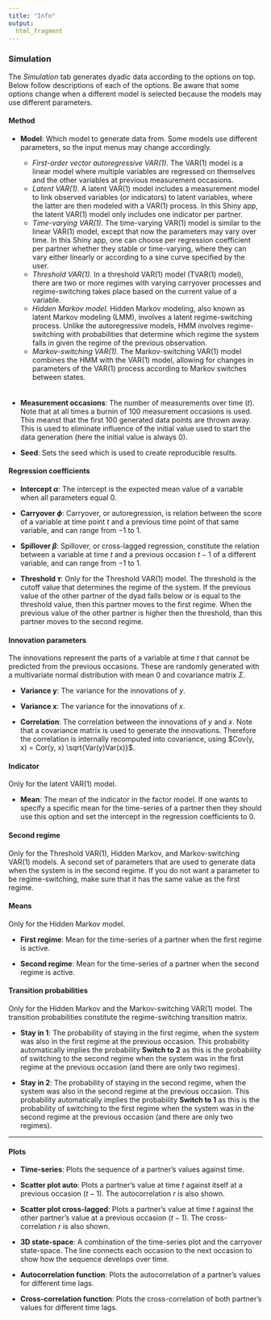 ```yaml
---
title: "Info"
output: 
  html_fragment
---
```


### Simulation
The *Simulation* tab generates dyadic data according to the options on top. Below follow descriptions of each of the options. Be aware that some options change when a different model is selected because the models may use different parameters.

#### Method

* **Model**:
Which model to generate data from. Some models use different parameters, so the input menus may change accordingly.

  - *First-order vector autoregressive VAR(1).* The VAR(1) model is a linear model where multiple variables are regressed on themselves and the other variables at previous measurement occasions.
  - *Latent VAR(1).* A latent VAR(1) model includes a measurement model to link observed variables (or indicators) to latent variables, where the latter are then modeled with a VAR(1) process. In this Shiny app, the latent VAR(1) model only includes one indicator per partner.
  - *Time-varying VAR(1).* The time-varying VAR(1) model is similar to the linear VAR(1) model, except that now the parameters may vary over time. In this Shiny app, one can choose per regression coefficient per partner whether they stable or time-varying, where they can vary either linearly or according to a sine curve specified by the user.
  - *Threshold VAR(1).* In a threshold VAR(1) model (TVAR(1) model), there are two or more regimes with varying carryover processes and regime-switching takes place based on the current value of a variable.
  - *Hidden Markov model.* Hidden Markov modeling, also known as latent Markov modeling (LMM), involves a latent regime-switching process. Unlike the autoregressive models, HMM involves regime-switching with probabilities that determine which regime the system falls in given the regime of the previous observation.
  - *Markov-switching VAR(1).* The Markov-switching VAR(1) model combines the HMM with the VAR(1) model, allowing for changes in parameters of the VAR(1) process according to Markov switches between states. <br>
  ㅤ

* **Measurement occasions**: 
The number of measurements over time ($t$). Note that at all times a burnin of 100 measurement occasions is used. This meanst that the first 100 generated data points are thrown away. This is used to eliminate influence of the initial value used to start the data generation (here the initial value is always $0$). 

* **Seed**:
Sets the seed which is used to create reproducible results.

#### Regression coefficients

* **Intercept $\alpha$**:
The intercept is the expected mean value of a variable when all parameters equal $0$.

* **Carryover $\phi$**:
Carryover, or autoregression, is relation between the score of a variable at time point $t$ and a previous time point of that same variable, and can range from $-1$ to $1$.

* **Spillover $\beta$**:
Spillover, or cross-lagged regression, constitute the relation between a variable at time $t$ and a previous occasion $t-1$ of a different variable, and can range from $-1$ to $1$.

* **Threshold $\tau$**: Only for the Threshold VAR(1) model. The threshold is the cutoff value that determines the regime of the system. If the previous value of the other partner of the dyad falls below or is equal to the threshold value, then this partner moves to the first regime. When the previous value of the other partner is higher then the threshold, than this partner moves to the second regime.

#### Innovation parameters
The innovations represent the parts of a variable at time $t$ that cannot be predicted from the previous occasions. These are randomly generated with a multivariate normal distribution with mean $0$ and covariance matrix $\Sigma$.

* **Variance y**: The variance for the innovations of $y$.

* **Variance x**: The variance for the innovations of $x$.

* **Correlation**: The correlation between the innovations of $y$ and $x$. Note that a covariance matrix is used to generate the innovations. Therefore the correlation is internally recomputed into covariance, using $Cov(y, x) = Cor(y, x) \sqrt{Var(y)Var(x)}$.

#### Indicator
Only for the latent VAR(1) model.

* **Mean**: The mean of the indicator in the factor model. If one wants to specify a specific mean for the time-series of a partner then they should use this option and set the intercept in the regression coefficients to $0$.

#### Second regime
Only for the Threshold VAR(1), Hidden Markov, and Markov-switching VAR(1) models. A second set of parameters that are used to generate data when the system is in the second regime. If you do not want a parameter to be regime-switching, make sure that it has the same value as the first regime.

#### Means
Only for the Hidden Markov model.

* **First regime**: Mean for the time-series of a partner when the first regime is active.

* **Second regime**: Mean for the time-series of a partner when the second regime is active.

#### Transition probabilities
Only for the Hidden Markov and the Markov-switching VAR(1) model. The transition probabilities constitute the regime-switching transition matrix. 

* **Stay in 1**: The probability of staying in the first regime, when the system was also in the first regime at the previous occasion. This probability automatically implies the probability **Switch to 2** as this is the probability of switching to the second regime when the system was in the first regime at the previous occasion (and there are only two regimes).

* **Stay in 2**: The probability of staying in the second regime, when the system was also in the second regime at the previous occasion. This probability automatically implies the probability **Switch to 1** as this is the probability of switching to the first regime when the system was in the second regime at the previous occasion (and there are only two regimes).

***
#### Plots

* **Time-series**:
Plots the sequence of a partner's values against time.

* **Scatter plot auto**:
Plots a partner's value at time $t$ against itself at a previous occasion ($t - 1$). The autocorrelation $r$ is also shown.

* **Scatter plot cross-lagged**:
Plots a partner's value at time $t$ against the other partner's value at a previous occasion ($t - 1$). The cross-correlation $r$ is also shown.

* **3D state-space**:
A combination of the time-series plot and the carryover state-space. The line connects each occasion to the next occasion to show how the sequence develops over time.

* **Autocorrelation function**:
Plots the autocorrelation of a partner's values for different time lags.

* **Cross-correlation function**:
Plots the cross-correlation of both partner's values for different time lags.

